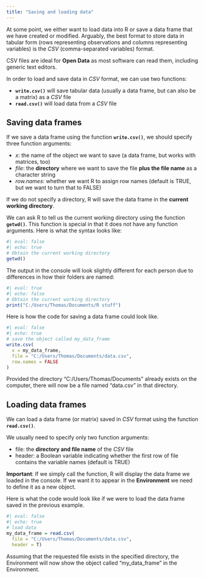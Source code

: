 ```yaml
---
title: "Saving and loading data"
---
```


At some point, we either want to load data into R or save a data frame that we have created or modified. Arguably, the best format to store data in tabular form (rows representing observations and columns representing variables) is the *CSV* (comma-separated variables) format.

CSV files are ideal for **Open Data** as most software can read them, including generic text editors.

In order to load and save data in *CSV* format, we can use two functions:

- **`write.csv()`** will save tabular data (usually a data frame, but can also be a matrix) as a *CSV* file
- **`read.csv()`** will load data from a *CSV* file


## Saving data frames

If we save a data frame using the function **`write.csv()`**, we should specify three function arguments:

- *x*: the name of the object we want to save (a data frame, but works with matrices, too)
- *file*: the **directory** where we want to save the file **plus the file name** as a character string
- *row.names*: whether we want R to assign row names (default is TRUE, but we want to turn that to FALSE)

If we do not specify a directory, R will save the data frame in the **current working directory**.

We can ask R to tell us the current working directory using the function **`getwd()`**. This function is special in that it does not have any function arguments. Here is what the syntax looks like:

```r
#| eval: false
#| echo: true
# Obtain the current working directory
getwd()
```

The output in the console will look slightly different for each person due to differences in how their folders are named:

:::{.alert .alert-warning}
```r
#| eval: true
#| echo: false
# Obtain the current working directory
print("C:/Users/Thomas/Documents/R stuff")
```
:::


Here is how the code for saving a data frame could look like.

```r
#| eval: false
#| echo: true
# save the object called my_data_frame
write.csv(
  x = my_data_frame,
  file = "C:/Users/Thomas/Documents/data.csv",
  row.names = FALSE
)
```

Provided the directory "C:/Users/Thomas/Documents" already exists on the computer, there will now be a file named "data.csv" in that directory.


## Loading data frames

We can load a data frame (or matrix) saved in *CSV* format using the function **`read.csv()`**.

We usually need to specify only two function arguments:

- file: the **directory and file name** of the *CSV* file
- header: a Boolean variable indicating whether the first row of file contains the variable names (default is TRUE)

:::{.alert .alert-danger}
**Important**: If we simply call the function, R will display the data frame we loaded in the console. If we want it to appear in the **Environment** we need to define it as a new object.
::: 

Here is what the code would look like if we were to load the data frame saved in the previous example.

```r
#| eval: false
#| echo: true
# load data
my_data_frame = read.csv(
  file = "C:/Users/Thomas/Documents/data.csv",
  header = T)
```

Assuming that the requested file exists in the specified directory, the Environment will now show the object called "my_data_frame" in the Environment.


